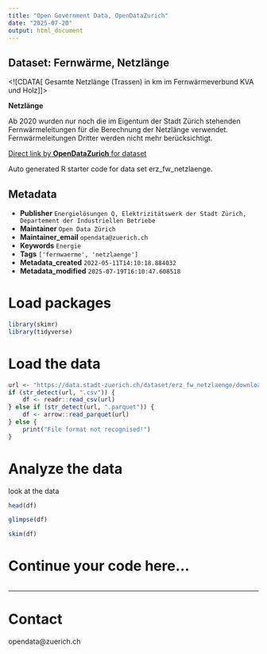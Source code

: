 ```yaml
---
title: "Open Government Data, OpenDataZurich"
date: "2025-07-20"
output: html_document
---
```


## Dataset: Fernwärme, Netzlänge

<![CDATA[
Gesamte Netzlänge (Trassen) in km im Fernwärmeverbund KVA und Holz
]]>

**Netzlänge**

Ab 2020 wurden nur noch die im Eigentum der Stadt Zürich stehenden Fernwärmeleitungen für die Berechnung der Netzlänge verwendet. Fernwärmeleitungen Dritter werden nicht mehr berücksichtigt.



[Direct link by **OpenDataZurich** for dataset](https://data.stadt-zuerich.ch/dataset/erz_fw_netzlaenge)

Auto generated R starter code for data set erz_fw_netzlaenge.

## Metadata

- **Publisher** `Energielösungen Q, Elektrizitätswerk der Stadt Zürich, Departement der Industriellen Betriebe`
- **Maintainer** `Open Data Zürich`
- **Maintainer_email** `opendata@zuerich.ch`
- **Keywords** `Energie`
- **Tags** `['fernwaerme', 'netzlaenge']`
- **Metadata_created** `2022-05-11T14:10:18.884032`
- **Metadata_modified** `2025-07-19T16:10:47.608518`


# Load packages

```r
library(skimr)
library(tidyverse)
```

# Load the data

```r
url <- "https://data.stadt-zuerich.ch/dataset/erz_fw_netzlaenge/download/fw_netzlaenge.csv"
if (str_detect(url, ".csv")) {
    df <- readr::read_csv(url)
} else if (str_detect(url, ".parquet")) {
    df <- arrow::read_parquet(url)
} else {
    print("File format not recognised!")
}
```

# Analyze the data

look at the data
```r
head(df)
```

```r
glimpse(df)
```

```r
skim(df)
```

# Continue your code here...

```r

```

------------------------------------------------------------------------

# Contact

opendata@zuerich.ch
